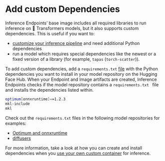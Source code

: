 # Add custom Dependencies

Inference Endpoints’ base image includes all required libraries to run inference on 🤗 Transformers models, but it also supports custom dependencies. This is useful if you want to:

* [customize your inference pipeline](/docs/inference-endpoints/guides/custom_handler) and need additional Python dependencies
* run a model which requires special dependencies like the newest or a fixed version of a library (for example, `tapas` (`torch-scatter`)).

To add custom dependencies, add a `requirements.txt` [file](https://huggingface.co/philschmid/distilbert-onnx-banking77/blob/main/requirements.txt) with the Python dependencies you want to install in your model repository on the Hugging Face Hub. When your Endpoint and Image artifacts are created, Inference Endpoints checks if the model repository contains a `requirements.txt ` file and installs the dependencies listed within.

```bash
optimum[onnxruntime]==1.2.3
mkl-include
mkl
```

Check out the `requirements.txt` files in the following model repositories for examples:

* [Optimum and onnxruntime](https://huggingface.co/philschmid/distilbert-onnx-banking77/blob/main/requirements.txt)
* [diffusers](https://huggingface.co/philschmid/stable-diffusion-v1-4-endpoints/blob/main/requirements.txt)

For more information, take a look at how you can create and install dependencies when you [use your own custom container](/docs/inference-endpoints/guides/custom_handler#3-customize-endpointhandler) for inference.
